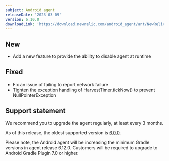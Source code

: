 ```yaml
---
subject: Android agent
releaseDate: '2023-03-09'
version: 6.10.0
downloadLink: 'https://download.newrelic.com/android_agent/ant/NewRelic_Android_Agent_6.10.0.zip'
---
```


## New

* Add a new feature to provide the ability to disable agent at runtime

## Fixed

* Fix an issue of failing to report network failure
* Tighten the exception handling of HarvestTimer.tickNow() to prevent NullPointerException

## Support statement

We recommend you to upgrade the agent regularly, at least every 3 months.

As of this release, the oldest supported version is [6.0.0](/docs/release-notes/mobile-release-notes/android-release-notes/android-600).

<Callout variant="important">
  Please note, the Android agent will be increasing the minimum Gradle versions in agent release 6.12.0. Customers will be required to upgrade to Android Gradle Plugin 7.0 or higher.
</Callout>